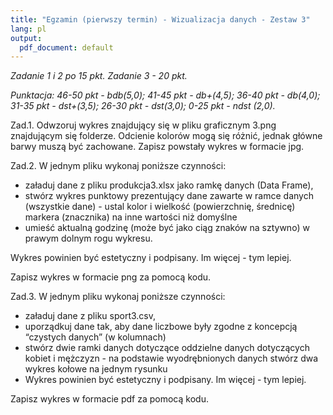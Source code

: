 ---
title: "Egzamin (pierwszy termin) - Wizualizacja danych - Zestaw 3"
lang: pl
output:
  pdf_document: default
---

*Zadanie 1 i 2 po 15 pkt. Zadanie 3 - 20 pkt. *

*Punktacja: 46-50 pkt - bdb(5,0); 41-45 pkt - db+(4,5); 36-40 pkt - db(4,0); 31-35 pkt - dst+(3,5); 26-30 pkt - dst(3,0); 0-25 pkt - ndst (2,0).*  


Zad.1. Odwzoruj wykres znajdujący się w pliku graficznym 3.png znajdującym się folderze. Odcienie kolorów mogą się różnić, jednak główne barwy muszą być zachowane.
Zapisz powstały wykres w formacie jpg.

Zad.2. W jednym pliku wykonaj poniższe czynności:

* załaduj dane z pliku produkcja3.xlsx jako ramkę danych (Data Frame),
* stwórz wykres punktowy prezentujący dane zawarte w ramce danych (wszystkie dane) - ustal kolor i wielkość (powierzchnię, średnicę) markera (znacznika) na inne wartości niż domyślne
* umieść aktualną godzinę (może być jako ciąg znaków na sztywno) w prawym dolnym rogu wykresu.

Wykres powinien być estetyczny i podpisany. Im więcej - tym lepiej.

Zapisz wykres w formacie png za pomocą kodu.

Zad.3. W jednym pliku wykonaj poniższe czynności:

* załaduj dane z pliku sport3.csv,
* uporządkuj dane tak, aby dane liczbowe były zgodne z koncepcją "czystych danych" (w kolumnach)
* stwórz dwie ramki danych dotyczące oddzielne danych dotyczących kobiet i mężczyzn - na podstawie wyodrębnionych danych stwórz dwa wykres kołowe na jednym rysunku
* Wykres powinien być estetyczny i podpisany. Im więcej - tym lepiej.

Zapisz wykres w formacie pdf za pomocą kodu.
